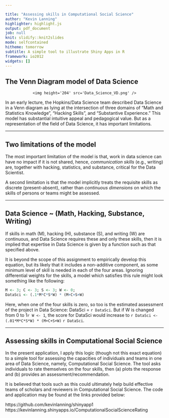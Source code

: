 ```yaml
---

title: "Assessing skills in Computational Social Science"
author: "Kevin Lanning"
highlighter: highlight.js
output: pdf_document
job: null
knit: slidify::knit2slides
mode: selfcontained
hitheme: tomorrow
subtitle: A simple tool to illustrate Shiny Apps in R
framework: io2012
widgets: []
---
```


## The Venn Diagram model of Data Science
<div style='text-align: center;'>
    <img height='204' src='Data_Science_VD.png' />
</div>

In an early lecture, the Hopkins/Data Science team described Data Science in a Venn diagram as lying at the intersection of three domains of "Math and Statistics Knowledge", "Hacking Skills", and "Substantive Experience."
This model has substantial intuitive appeal and pedagogical value. But as a representation of the field of Data Science, it has important limitations.

---

## Two limitations of the model

The most important limitation of the model is that, work in data science can have no impact if it is not shared, hence,  *communication skills* (e.g., writing) are, together with hacking, statistics, and substance, critical for the Data Scientist.

A second limitation is that the model implicitly treats the requisite skills as discrete (present-absent), rather than *continuous dimensions* on which the skills of persons or teams might be assessed. 


---

## Data Science ~ (Math, Hacking, Substance, Writing)

If skills in math (M), hacking (H), substance (S), and writing (W) are continuous, and Data Science requires these and only these skills, then it is implied that expertise in Data Science is given by a function such as that specified above. 

It is beyond the scope of this assignment to empirically develop this equation, but its likely that it includes a non-additive component, as some minimum level of skill is needed in each of the four areas. Ignoring differential weights for the skills, a model which satisfies this rule might look something like the following:
```r
M <- 3; C <- 3; S <- 3; W <- 0; 
DataSci <- (.1*M*C*S*W) * (M+C+S+W)
```
Here, when one of the four skills is zero, so too is the estimated assessment of the project in Data Science:
DataSci = `r DataSci`. But if W is changed from 0 to 1`r W <- 1`, the score for DataSci would increase to `r DataSci <- (.01*M*C*S*W) * (M+C+S+W)` `r DataSci`.

---

## Assessing skills in Computational Social Science

In the present application, I apply this logic (though not this exact equation) to a simple tool for assessing the capacities of individuals and teams in one area of Data Science, namely, Computational Social Science. The tool asks individuals to rate themselves on the four skills, then (a) plots the response and (b) provides an assessment/recommendation.

It is believed that tools such as this could ultimately help build effective teams of scholars and reviewers in Computational Social Science.  The code and application may be found at the links provided below:

https://github.com/kevinlanning/shinyapp1
https://kevinlanning.shinyapps.io/ComputationalSocialScienceRating
